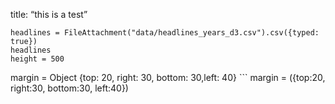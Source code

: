 
title: "this is a test"

```ojs
headlines = FileAttachment("data/headlines_years_d3.csv").csv({typed: true})
headlines
height = 500

```
margin = Object {top: 20, right: 30, bottom: 30,left: 40}
```
margin = ({top:20, right:30, bottom:30, left:40})

